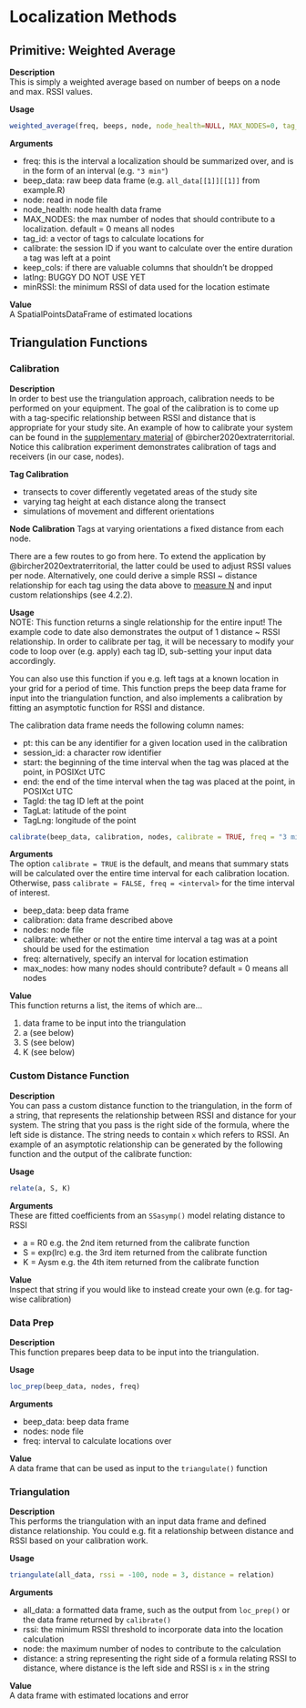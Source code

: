 # Localization Methods  

## Primitive: Weighted Average  
**Description**  
This is simply a weighted average based on number of beeps on a node and max. RSSI values.  

**Usage**  
```r
weighted_average(freq, beeps, node, node_health=NULL, MAX_NODES=0, tag_id=NULL, calibrate = NULL, keep_cols = NULL, latlng = TRUE, minRSSI = 0)
```

**Arguments**  

* freq: this is the interval a localization should be summarized over, and is in the form of an interval (e.g. `"3 min"`)  
* beep_data: raw beep data frame (e.g. `all_data[[1]][[1]]` from example.R)  
* node: read in node file  
* node_health: node health data frame
* MAX_NODES: the max number of nodes that should contribute to a localization. default = 0 means all nodes 
* tag_id: a vector of tags to calculate locations for
* calibrate: the session ID if you want to calculate over the entire duration a tag was left at a point
* keep_cols: if there are valuable columns that shouldn't be dropped
* latlng: BUGGY DO NOT USE YET
* minRSSI: the minimum RSSI of data used for the location estimate

**Value**  
A SpatialPointsDataFrame of estimated locations 

## Triangulation Functions  

### Calibration  
**Description**  
In order to best use the triangulation approach, calibration needs to be performed on your equipment. The goal of the calibration is to come up with a tag-specific relationship between RSSI and distance that is appropriate for your study site. An example of how to calibrate your system can be found in the [supplementary material](https://academic.oup.com/beheco/article/31/4/873/5840921?login=true#supplementary-data) of @bircher2020extraterritorial. Notice this calibration experiment demonstrates calibration of tags and receivers (in our case, nodes).

**Tag Calibration**  

* transects to cover differently vegetated areas of the study site  
* varying tag height at each distance along the transect  
* simulations of movement and different orientations  

**Node Calibration** Tags at varying orientations a fixed distance from each node.

There are a few routes to go from here. To extend the application by @bircher2020extraterritorial, the latter could be used to adjust RSSI values per node. Alternatively, one could derive a simple RSSI ~ distance relationship for each tag using the data above to [measure N](https://iotandelectronics.wordpress.com/2016/10/07/how-to-calculate-distance-from-the-rssi-value-of-the-ble-beacon/) and input custom relationships (see 4.2.2).

**Usage**  
NOTE: This function returns a single relationship for the entire input! The example code to date also demonstrates the output of 1 distance ~ RSSI relationship. In order to calibrate per tag, it will be necessary to modify your code to loop over (e.g. apply) each tag ID, sub-setting your input data accordingly.

You can also use this function if you e.g. left tags at a known location in your grid for a period of time. This function preps the beep data frame for input into the triangulation function, and also implements a calibration by fitting an asymptotic function for RSSI and distance.  

The calibration data frame needs the following column names:  

* pt: this can be any identifier for a given location used in the calibration  
* session_id: a character row identifier
* start: the beginning of the time interval when the tag was placed at the point, in POSIXct UTC  
* end: the end of the time interval when the tag was placed at the point, in POSIXct UTC  
* TagId: the tag ID left at the point  
* TagLat: latitude of the point  
* TagLng: longitude of the point 
```r
calibrate(beep_data, calibration, nodes, calibrate = TRUE, freq = "3 min", max_nodes = 0)
```

**Arguments**  
The option `calibrate = TRUE` is the default, and means that summary stats will be calculated over the entire time interval for each calibration location. Otherwise, pass `calibrate = FALSE, freq = <interval>` for the time interval of interest.  

* beep_data: beep data frame  
* calibration: data frame described above  
* nodes: node file  
* calibrate: whether or not the entire time interval a tag was at a point should be used for the estimation
* freq: alternatively, specify an interval for location estimation
* max_nodes: how many nodes should contribute? default = 0 means all nodes  

**Value**  
This function returns a list, the items of which are...  

1. data frame to be input into the triangulation  
2. a (see below)  
3. S (see below)  
4. K (see below)  

### Custom Distance Function  
**Description**  
You can pass a custom distance function to the triangulation, in the form of a string, that represents the relationship between RSSI and distance for your system. The string that you pass is the right side of the formula, where the left side is distance. The string needs to contain `x` which refers to RSSI. An example of an asymptotic relationship can be generated by the following function and the output of the calibrate function:

**Usage**  
```r
relate(a, S, K)
```

**Arguments**  
These are fitted coefficients from an `SSasymp()` model relating distance to RSSI    

* a = R0 e.g. the 2nd item returned from the calibrate function  
* S = exp(lrc) e.g. the 3rd item returned from the calibrate function  
* K = Aysm e.g. the 4th item returned from the calibrate function  

**Value**  
Inspect that string if you would like to instead create your own (e.g. for tag-wise calibration)  

### Data Prep  
**Description**  
This function prepares beep data to be input into the triangulation.    

**Usage**  
```r
loc_prep(beep_data, nodes, freq) 
```

**Arguments**  

* beep_data: beep data frame  
* nodes: node file  
* freq: interval to calculate locations over  

**Value**  
A data frame that can be used as input to the `triangulate()` function  

### Triangulation  

**Description**  
This performs the triangulation with an input data frame and defined distance relationship. You could e.g. fit a relationship between distance and RSSI based on your calibration work.

**Usage**  
```r
triangulate(all_data, rssi = -100, node = 3, distance = relation)
```
**Arguments**  

* all_data: a formatted data frame, such as the output from `loc_prep()` or the data frame returned by `calibrate()`  
* rssi: the minimum RSSI threshold to incorporate data into the location calculation  
* node: the maximum number of nodes to contribute to the calculation  
* distance: a string representing the right side of a formula relating RSSI to distance, where distance is the left side and RSSI is `x` in the string  

**Value**  
A data frame with estimated locations and error